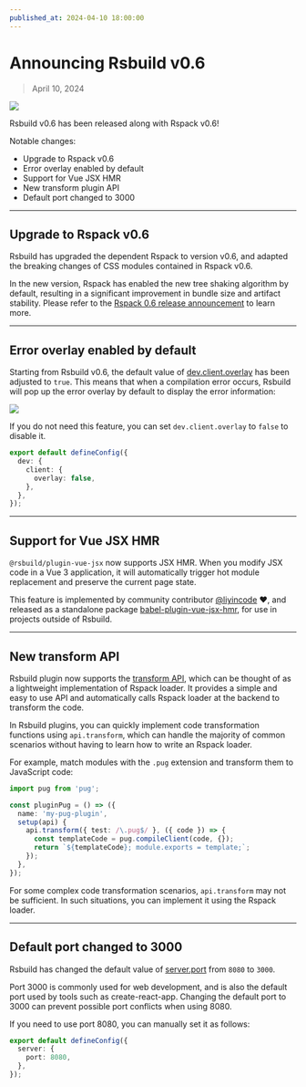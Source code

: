 ```yaml
---
published_at: 2024-04-10 18:00:00
---
```


# Announcing Rsbuild v0.6

> April 10, 2024

![](https://assets.rspack.dev/rsbuild/rsbuild-banner-v0-6.png)

Rsbuild v0.6 has been released along with Rspack v0.6!

Notable changes:

- Upgrade to Rspack v0.6
- Error overlay enabled by default
- Support for Vue JSX HMR
- New transform plugin API
- Default port changed to 3000

---

## Upgrade to Rspack v0.6

Rsbuild has upgraded the dependent Rspack to version v0.6, and adapted the breaking changes of CSS modules contained in Rspack v0.6.

In the new version, Rspack has enabled the new tree shaking algorithm by default, resulting in a significant improvement in bundle size and artifact stability. Please refer to the [Rspack 0.6 release announcement](https://rspack.dev/blog/announcing-0.6) to learn more.

---

## Error overlay enabled by default

Starting from Rsbuild v0.6, the default value of [dev.client.overlay](/config/dev/client) has been adjusted to `true`. This means that when a compilation error occurs, Rsbuild will pop up the error overlay by default to display the error information:

![](https://assets.rspack.dev/rsbuild/assets/rsbuild-error-overlay.png)

If you do not need this feature, you can set `dev.client.overlay` to `false` to disable it.

```ts title="rsbuild.config.ts"
export default defineConfig({
  dev: {
    client: {
      overlay: false,
    },
  },
});
```

---

## Support for Vue JSX HMR

`@rsbuild/plugin-vue-jsx` now supports JSX HMR. When you modify JSX code in a Vue 3 application, it will automatically trigger hot module replacement and preserve the current page state.

This feature is implemented by community contributor [@liyincode](https://github.com/liyincode) ❤️, and released as a standalone package [babel-plugin-vue-jsx-hmr](https://github.com/liyincode/babel-plugin-vue-jsx-hmr), for use in projects outside of Rsbuild.

---

## New transform API

Rsbuild plugin now supports the [transform API](/plugins/dev/core#apitransform), which can be thought of as a lightweight implementation of Rspack loader. It provides a simple and easy to use API and automatically calls Rspack loader at the backend to transform the code.

In Rsbuild plugins, you can quickly implement code transformation functions using `api.transform`, which can handle the majority of common scenarios without having to learn how to write an Rspack loader.

For example, match modules with the `.pug` extension and transform them to JavaScript code:

```ts
import pug from 'pug';

const pluginPug = () => ({
  name: 'my-pug-plugin',
  setup(api) {
    api.transform({ test: /\.pug$/ }, ({ code }) => {
      const templateCode = pug.compileClient(code, {});
      return `${templateCode}; module.exports = template;`;
    });
  },
});
```

For some complex code transformation scenarios, `api.transform` may not be sufficient. In such situations, you can implement it using the Rspack loader.

---

## Default port changed to 3000

Rsbuild has changed the default value of [server.port](/config/server/port) from `8080` to `3000`.

Port 3000 is commonly used for web development, and is also the default port used by tools such as create-react-app. Changing the default port to 3000 can prevent possible port conflicts when using 8080.

If you need to use port 8080, you can manually set it as follows:

```ts title="rsbuild.config.ts"
export default defineConfig({
  server: {
    port: 8080,
  },
});
```
